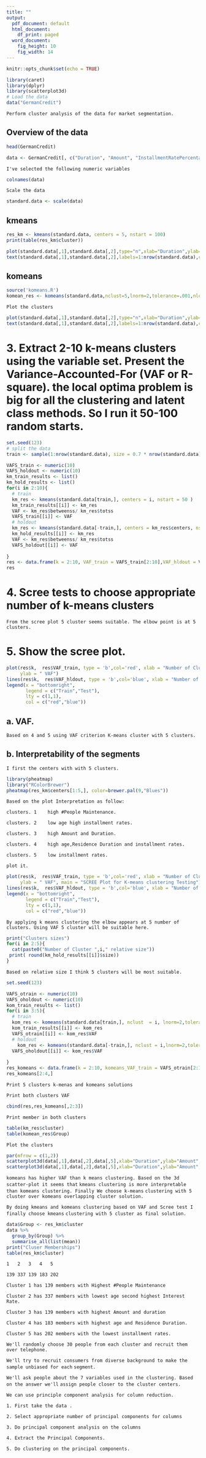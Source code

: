 ```yaml
---
title: ""
output:
  pdf_document: default
  html_document:
    df_print: paged
  word_document:
    fig_height: 10
    fig_width: 14
--- 
```

       
```r
knitr::opts_chunk$set(echo = TRUE)
``` 
    
  
```r
library(caret)
library(dplyr)
library(scatterplot3d)
# Load the data
data("GermanCredit")
```
 
`Perform cluster analysis of the data for market segmentation.`


## Overview of the data
```r
head(GermanCredit)
```
 
```r
data <- GermanCredit[, c("Duration", "Amount", "InstallmentRatePercentage", "ResidenceDuration", "Age","NumberExistingCredits","NumberPeopleMaintenance")]


```

`I've selected the following numeric variables`
```r
colnames(data)
```

`Scale the data`
```r
standard.data <- scale(data)
```

## kmeans

```r

res_km <- kmeans(standard.data, centers = 5, nstart = 100)
print(table(res_km$cluster))
```
```r
plot(standard.data[,1],standard.data[,2],type="n",xlab="Duration",ylab="Amount")
text(standard.data[,1],standard.data[,2],labels=1:nrow(standard.data),col=res_km$cluster)
```
## komeans


```r
source('komeans.R')
komean_res <- komeans(standard.data,nclust=5,lnorm=2,tolerance=.001,nloops = 120,seed=3)
```

`Plot the clusters`
```r
plot(standard.data[,1],standard.data[,2],type="n",xlab="Duration",ylab="Amount")
text(standard.data[,1],standard.data[,2],labels=1:nrow(standard.data),col=komean_res$Group)
```

# 3. Extract 2-10 k-means clusters using the variable set. Present the Variance-Accounted-For  (VAF or R-square). the local optima problem is big for all the clustering and latent class methods. So I run it 50-100 random starts.

```r
set.seed(123)
# split the data
train <- sample(1:nrow(standard.data), size = 0.7 * nrow(standard.data))

VAFS_train <- numeric(10)
VAFS_holdout <- numeric(10)
km_train_results <- list()
km_hold_results <- list()
for(i in 2:10){
  # train
  km_res <- kmeans(standard.data[train,], centers = i, nstart = 50 )
  km_train_results[[i]] <- km_res
  VAF <- km_res$betweenss/ km_res$totss
  VAFS_train[[i]] <- VAF
  # holdout
  km_res <- kmeans(standard.data[-train,], centers = km_res$centers, nstart = 50 )
  km_hold_results[[i]] <- km_res
  VAF <- km_res$betweenss/ km_res$totss
  VAFS_holdout[[i]] <- VAF
  
}
res <- data.frame(k = 2:10, VAF_train = VAFS_train[2:10],VAF_hldout = VAFS_holdout[2:10])
res

```

# 4. Scree tests to choose appropriate number of k-means clusters

`From the scree plot 5 cluster seems suitable. The elbow point is at 5 clusters.`

# 5.	Show the scree plot.


```r
plot(res$k,  res$VAF_train, type = 'b',col='red', xlab = "Number of Clusters",
     ylab = " VAF")
lines(res$k,  res$VAF_hldout, type = 'b',col='blue', xlab = "Number of Clusters")
legend(x = "bottomright",
       legend = c("Train","Test"),
       lty = c(1,1),
       col = c("red","blue"))
```

## a.	VAF.

`Based on 4 and 5 using VAF criterion K-means cluster with 5 clusters.`

## b.	Interpretability of the segments

`I first the centers with with 5 clusters.`

```r
library(pheatmap)
library("RColorBrewer")
pheatmap(res_km$centers[1:5,], color=brewer.pal(9,"Blues"))

```
`Based on the plot Interpretation as follow:`

`clusters. 1	high #People Maintenance.`

`clusters. 2	low age high installment rates. `

`clusters. 3	high Amount and Duration.`

`clusters. 4	high age,Residence Duration and installment rates.`

`clusters. 5	low installment rates.`


` plot it.`

```r
plot(res$k,  res$VAF_train, type = 'b',col='red', xlab = "Number of Clusters",
     ylab = " VAF", main = "SCREE Plot for K-means clustering Testing")
lines(res$k,  res$VAF_hldout, type = 'b',col='blue', xlab = "Number of Clusters")
legend(x = "bottomright",
       legend = c("Train","Test"),
       lty = c(1,1),
       col = c("red","blue"))
```

`By applying k means clustering the elbow appears at 5 number of clusters. Using VAF 5 cluster will be suitable here.`

```r
print("Clusters sizes")
for(i in 2:5){
  cat(paste0("Number of Cluster ",i," relative size"))
 print( round(km_hold_results[[i]]$size))
}
```

`Based on relative size I think 5 clusters will be most suitable.`


```r
set.seed(123)

VAFS_otrain <- numeric(10)
VAFS_oholdout <- numeric(10)
kom_train_results <- list()
for(i in 3:5){
  # train
  kom_res <- komeans(standard.data[train,], nclust  = i, lnorm=2,tolerance=.00001,nloops = 100,seed=123)
  kom_train_results[[i]] <- kom_res
  VAFS_otrain[[i]] <- kom_res$VAF
  # holdout
    kom_res <- komeans(standard.data[-train,], nclust = i,lnorm=2,tolerance=.00001,nloops = 100,seed=123)
  VAFS_oholdout[[i]] <- kom_res$VAF
  
}
res_komeans <- data.frame(k = 2:10, komeans_VAF_train = VAFS_otrain[2:10],komeans_VAF_hldout = VAFS_oholdout[2:10])
res_komeans[2:4,]

```


`Print 5 clusters k-menas and komeans solutions`

`Print both clusters VAF`
```r
cbind(res,res_komeans[,2:3])
```

`Print member in both clusters`

```r
table(km_res$cluster)
table(komean_res$Group)
```

`Plot the clusters`
```r
par(mfrow = c(1,2))
scatterplot3d(data[,1],data[,2],data[,5],xlab="Duration",ylab="Amount",zlab="Age", main= "k-means 5 cluster solution", color = res_km$cluster)
scatterplot3d(data[,1],data[,2],data[,5],xlab="Duration",ylab="Amount",zlab="Age",main = "komeans 5 cluster solution",color=komean_res$Group+1)


```

`komeans has higher VAF than k means clustering. Based on the 3d scatter-plot it seems that`
`kmeans clustering is more interpretable than komeans clustering. Finally We choose k-means`
`clustering with 5 cluster over komeans overlapping cluster solution.`

`By doing kmeans and komeans clustering based on VAF and Scree test I finally choose kmeans`
`clustering with 5 cluster as final solution.`
```r
data$Group <- res_km$cluster
data %>% 
  group_by(Group) %>% 
  summarise_all(list(mean))
print("Cluser Memberships")
table(res_km$cluster)
```
`1   2   3   4   5 `
  
`139 337 139 183 202`

`Cluster 1 has 139 members with Highest #People Maintenance`

`Cluster 2 has 337 members with lowest age second highest Interest Rate.`

`Cluster 3 has 139 members with highest Amount and duration`

`Cluster 4 has 183 members with highest age and Residence Duration.`

`Cluster 5 has 202 members with the lowest installment rates.` 


`We'll randomly choose 30 people from each cluster and recruit them over telephone.`

`We'll try to recruit consumers from diverse background to make the sample unbiased for each`
`segment.`

`We'll ask people about the 7 variables used in the clustering. Based on the answer we'll`
`assign people closer to the cluster centers.`

`We can use principle component analysis for column reduction.` 

`1. First take the data .`

`2. Select appropriate number of principal components for columns`

`3. Do principal component analysis on the columns`

`4. Extract the Principal Components.`

`5. Do clustering on the principal components.` 
